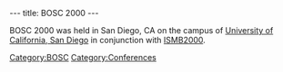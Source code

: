 ---
title: BOSC 2000
---

BOSC 2000 was held in San Diego, CA on the campus of [[wp:University of California, San Diego|University of California, San Diego]] in conjunction with [http://www.iscb.org/ismb2000/ ISMB2000].


[[Category:BOSC]] [[Category:Conferences]]